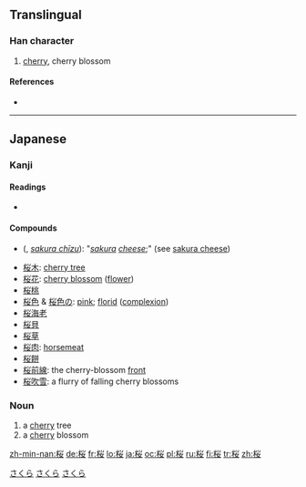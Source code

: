 ==Translingual==

===Han character===
{{Han char|rn=75|rad=木|as=06|sn=10|four=|canj=木火女 (DFV)}}

# [[cherry]], cherry blossom

====References====
* {{Han ref|kx=0526.211|dkj=14796|hdz=21207.051|uh=685C|ud=26716}}

----

==Japanese==
{{wikipedia|lang=ja}}
{{ja-forms|{{zh-lookup|桜}}|[[樱]]|[[櫻]]}}

===Kanji===
{{ja-kanji|grade=5|rs=木06}}

====Readings====
* {{ja-readings|on=[[おう]] ([[ō]]), [[よう]] ([[yō]])|kun=[[さくら]] ([[sakura]])}}

====Compounds====
* {{l|ja|桜チーズ}} ({{l|ja|さくらちいず}}, ''[[sakura chīzu]]''): "''[[sakura]] [[cheese]]'';" (see [[w:Sakura cheese|sakura cheese]])
* [[桜木]]: [[cherry tree]]
* [[桜花]]: [[cherry blossom]] ([[flower]])
* [[桜桃]]
* [[桜色]] & [[桜色の]]: [[pink]]; [[florid]] ([[complexion]])
* [[桜海老]] 
* [[桜貝]]
* [[桜草]]
* [[桜肉]]: [[horsemeat]]
* [[桜餅]]
* [[桜前線]]: the cherry-blossom [[front]]
* [[桜吹雪]]: a flurry of falling cherry blossoms

===Noun===
{{ja-noun|s|hira=さくら|rom=sakura|kyu=櫻}}

# a [[cherry]] tree
# a [[cherry]] blossom

[[Category:1000 Japanese basic words|さくら]]
[[Category:Japanese nouns|さくら]]
[[Category:ja:Trees|さくら]]

[[zh-min-nan:桜]]
[[de:桜]]
[[fr:桜]]
[[lo:桜]]
[[ja:桜]]
[[oc:桜]]
[[pl:桜]]
[[ru:桜]]
[[fi:桜]]
[[tr:桜]]
[[zh:桜]]